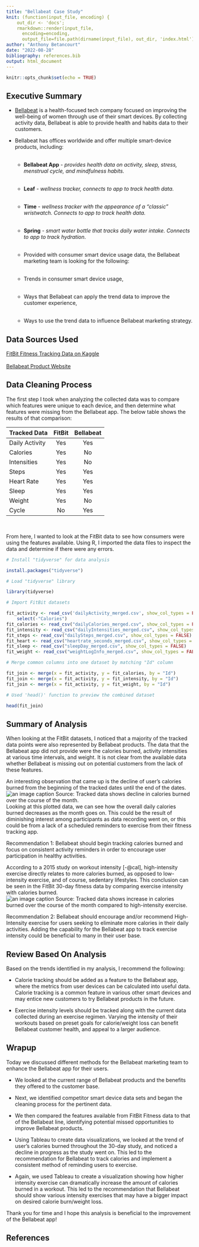 ```yaml
---
title: "Bellabeat Case Study"
knit: (function(input_file, encoding) {
    out_dir <- 'docs';
    rmarkdown::render(input_file,
      encoding=encoding,
      output_file=file.path(dirname(input_file), out_dir, 'index.html'))})
author: "Anthony Betancourt"
date: "2022-08-28"
bibliography: references.bib
output: html_document
---
```


```r
knitr::opts_chunk$set(echo = TRUE)
```

## Executive Summary

- [Bellabeat](https://bellabeat.com/) is a health-focused tech company focused on improving the well-being of women through use of their smart devices. By collecting activity data, Bellabeat is able to provide health and habits data to their customers. <br>
   
- Bellabeat has offices worldwide and offer multiple smart-device products, including: <br><br>
 
     - **Bellabeat App** - *provides health data on activity, sleep, stress, menstrual cycle, and mindfulness habits.*<br><br>
     
     - **Leaf** - *wellness tracker, connects to app to track health data.*<br><br>
     
     - **Time** - *wellness tracker with the appearance of a "classic" wristwatch. Connects to app to track health data.*<br><br>
     
     - **Spring** - *smart water bottle that tracks daily water intake. Connects to app to track hydration*.<br><br>
    
  - Provided with consumer smart device usage data, the Bellabeat marketing team is looking for the following:<br><br>
  - Trends in consumer smart device usage,<br><br>
  - Ways that Bellabeat can apply the trend data to improve the customer experience,<br><br>
  - Ways to use the trend data to influence Bellabeat marketing strategy.


## Data Sources Used

[FitBit Fitness Tracking Data on Kaggle](https://www.kaggle.com/datasets/arashnic/fitbit)<br><br>
 [Bellabeat Product Website](https://bellabeat.com/catalog/)
 
## Data Cleaning Process

The first step I took when analyzing the collected data was to compare which features were unique to each device, and then determine what features were missing from the Bellabeat app. The below table shows the results of that comparison:
<br>




| Tracked Data | FitBit | Bellabeat |
| :- | :-: | :-: |
| Daily Activity | Yes | Yes
| Calories | Yes | No
| Intensities | Yes | No
| Steps | Yes | Yes
|Heart Rate | Yes | Yes
| Sleep | Yes | Yes
| Weight | Yes | No
| Cycle | No | Yes
<br>


From here, I wanted to look at the FitBit data to see how consumers were using the features available. Using R, I imported the data files to inspect the data and determine if there were any errors.

```r
# Install "tidyverse" for data analysis

install.packages("tidyverse")

```


```r
# Load "tidyverse" library

library(tidyverse)

```

```r
# Import FitBit datasets

fit_activity <- read_csv('dailyActivity_merged.csv', show_col_types = FALSE) %>% 
    select(-"Calories")
fit_calories <- read_csv("dailyCalories_merged.csv", show_col_types = FALSE)
fit_intensity <- read_csv("dailyIntensities_merged.csv", show_col_types = FALSE)
fit_steps <- read_csv("dailySteps_merged.csv", show_col_types = FALSE)
fit_heart <- read_csv("heartrate_seconds_merged.csv", show_col_types = FALSE)
fit_sleep <- read_csv("sleepDay_merged.csv", show_col_types = FALSE)
fit_weight <- read_csv("weightLogInfo_merged.csv", show_col_types = FALSE)
```

```r
# Merge common columns into one dataset by matching "Id" column

fit_join <- merge(x = fit_activity, y = fit_calories, by = "Id")
fit_join <- merge(x = fit_activity, y = fit_intensity, by = "Id")
fit_join <- merge(x = fit_activity, y = fit_weight, by = "Id")

# Used 'head()' function to preview the combined dataset

head(fit_join)
```


## Summary of Analysis

When looking at the FitBit datasets, I noticed that a majority of the tracked data points were also represented by Bellabeat products. The data that the Bellabeat app did not provide were the calories burned, activity intensities at various time intervals, and weight. It is not clear from the available data whether Bellabeat is missing out on potential customers from the lack of these features.<br>

An interesting observation that came up is the decline of user's calories burned from the beginning of the tracked dates until the end of the dates. <br>
![an image caption Source: Tracked data shows decline in calories burned over the course of the month.](fit_plot_cal_month.png)
<br>
Looking at this plotted data, we can see how the overall daily calories burned decreases as the month goes on. This could be the result of diminishing interest among participants as data recording went on, or this could be from a lack of a scheduled reminders to exercise from their fitness tracking app.

Recommendation 1: 
Bellabeat should begin tracking calories burned and focus on consistent activity reminders in order to encourage user participation in healthy activities.

According to a 2015 study on workout intensity [-@cal], high-intensity exercise directly relates to more calories burned, as opposed to low-intensity exercise, and of course, sedentary lifestyles. This conclusion can be seen in the FitBit 30-day fitness data by comparing exercise intensity with calories burned.
![an image caption Source: Tracked data shows increase in calories burned over the course of the month compared to high-intensity exercise.](fb_int_cal.png)

Recommendation 2:
Bellabeat should encourage and/or recommend High-Intensity exercise for users seeking to eliminate more calories in their daily activities. Adding the capability for the Bellabeat app to track exercise intensity could be beneficial to many in their user base.

## Review Based On Analysis

Based on the trends identified in my analysis, I recommend the following:

 - Calorie tracking should be added as a feature to the Bellabeat app, where the metrics from user devices can be calculated into useful data. Calorie tracking is a common feature in various other smart devices and may entice new customers to try Bellabeat products in the future.
 
 - Exercise intensity levels should be tracked along with the current data collected during an exercise regimen. Varying the intensity of their workouts based on preset goals for calorie/weight loss can benefit Bellabeat customer health, and appeal to a larger audience.  
 
## Wrapup

Today we discussed different methods for the Bellabeat marketing team to enhance the Bellabeat app for their users. 

 - We looked at the current range of Bellabeat products and the benefits they offered to the customer base.
 
 - Next, we identified competitor smart device data sets and began the cleaning process for the pertinent data.
 
 - We then compared the features available from FitBit Fitness data to that of the Bellabeat line, identifying potential missed opportunities to improve Bellabeat products.
 
 - Using Tableau to create data visualizations, we looked at the trend of user's calories burned throughout the 30-day study, and noticed a decline in progress as the study went on. This led to the recommendation for Bellabeat to track calories and implement a consistent method of reminding users to exercise.
 
 - Again, we used Tableau to create a visualization showing how higher intensity exercise can dramatically increase the amount of calories burned in a workout. This led to the recommendation that Bellabeat should show various intensity exercises that may have a bigger impact on desired calorie burn/weight loss.
 
 Thank you for time and I hope this analysis is beneficial to the improvement of the Bellabeat app!
 
## References <br>